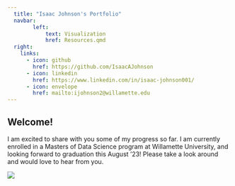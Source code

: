 ```yaml
---
  title: "Isaac Johnson's Portfolio"
  navbar:
        left:
            text: Visualization
            href: Resources.qmd
  right:
    links: 
      - icon: github
        href: https://github.com/IsaacAJohnson
      - icon: linkedin
        href: https://www.linkedin.com/in/isaac-johnson001/
      - icon: envelope
        href: mailto:ijohnson2@willamette.edu
---
```

## Welcome!

I am excited to share with you some of my progress so far.  I am currently enrolled in a Masters of Data Science program at Willamette University, and looking forward to graduation this August '23! Please take a look around and would love to hear from you. 


[![](/Users/isaacjohnson/Willamette/Portfolio/images/Willamette_logo.png){fig_align="left"}](https://willamette.edu)